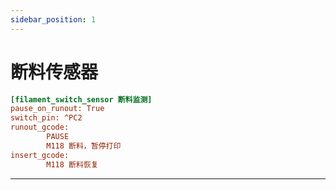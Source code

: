 ```yaml
---
sidebar_position: 1
---
```


# 断料传感器

```cfg title="printer.cfg"
[filament_switch_sensor 断料监测]
pause_on_runout: True
switch_pin: ^PC2
runout_gcode: 
        PAUSE
        M118 断料，暂停打印
insert_gcode:
        M118 断料恢复

```

----
